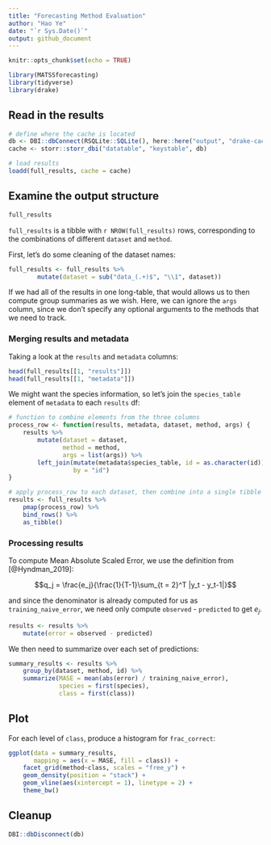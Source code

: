 ```yaml
---
title: "Forecasting Method Evaluation"
author: "Hao Ye"
date: "`r Sys.Date()`"
output: github_document
---
```


```r
knitr::opts_chunk$set(echo = TRUE)

library(MATSSforecasting)
library(tidyverse)
library(drake)
```

## Read in the results

```r
# define where the cache is located
db <- DBI::dbConnect(RSQLite::SQLite(), here::here("output", "drake-cache.sqlite"))
cache <- storr::storr_dbi("datatable", "keystable", db)

# load results
loadd(full_results, cache = cache)
```

## Examine the output structure

```r
full_results
```

`full_results` is a tibble with `r NROW(full_results)` rows, corresponding to the combinations of different `dataset` and `method`.

First, let's do some cleaning of the dataset names:

```r
full_results <- full_results %>%
        mutate(dataset = sub("data_(.+)$", "\\1", dataset))
```

If we had all of the results in one long-table, that would allows us to then compute group summaries as we wish. Here, we can ignore the `args` column, since we don't specify any optional arguments to the methods that we need to track.

### Merging results and metadata

Taking a look at the `results` and `metadata` columns:
```r
head(full_results[[1, "results"]])
head(full_results[[1, "metadata"]])
```

We might want the species information, so let's join the `species_table` element of `metadata` to each `results` df:

```r
# function to combine elements from the three columns
process_row <- function(results, metadata, dataset, method, args) {
    results %>%
        mutate(dataset = dataset, 
               method = method, 
               args = list(args)) %>%
        left_join(mutate(metadata$species_table, id = as.character(id)), 
                  by = "id")
}

# apply process_row to each dataset, then combine into a single tibble
results <- full_results %>%
    pmap(process_row) %>%
    bind_rows() %>%
    as_tibble()
```

### Processing results

To compute Mean Absolute Scaled Error, we use the definition from [@Hyndman_2019]:

$$q_j = \frac{e_j}{\frac{1}{T-1}\sum_{t = 2}^T |y_t - y_t-1|}$$

and since the denominator is already computed for us as `training_naive_error`, we need only compute `observed` - `predicted` to get $e_j$.

```r
results <- results %>%
    mutate(error = observed - predicted)
```

We then need to summarize over each set of predictions:

```r
summary_results <- results %>%
    group_by(dataset, method, id) %>%
    summarize(MASE = mean(abs(error) / training_naive_error), 
              species = first(species), 
              class = first(class))
```

## Plot

For each level of `class`, produce a histogram for `frac_correct`:
    
```r
ggplot(data = summary_results, 
       mapping = aes(x = MASE, fill = class)) + 
    facet_grid(method~class, scales = "free_y") + 
    geom_density(position = "stack") + 
    geom_vline(aes(xintercept = 1), linetype = 2) + 
    theme_bw()
```

## Cleanup

```r
DBI::dbDisconnect(db)
```

